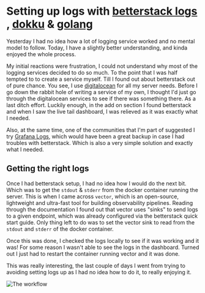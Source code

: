 # Setting up logs with [betterstack logs](https://betterstack.com/logs) , [dokku](https://dokku.com/) & [golang](https://go.dev/)

Yesterday I had no idea how a lot of logging service worked and no mental model to follow. Today, I have a slightly better understanding, and kinda enjoyed the whole process.

My initial reactions were frustration, I could not understand why most of the logging services decided to do so much. To the point that I was half tempted to to create a service myself. Till I found out about betterstack out of pure chance. You see, I use [digitalocean](https://www.digitalocean.com/) for all my server needs. Before I go down the rabbit hole of writing a service of my own, I thought I'd just go through the digitalocean services to see if there was something there. As a last ditch effort. Luckily enough, in the add on section I found betterstack and when I saw the live tail dashboard, I was relieved as it was exactly what I needed.

Also, at the same time, one of the communities that I'm part of suggested I try [Grafana Logs](https://grafana.com/products/cloud/logs/), which would have been a great backup in case I had troubles with betterstack. Which is also a very simple solution and exactly what I needed.

## Getting the right logs

Once I had betterstack setup, I had no idea how I would do the next bit. Which was to get the `stdout` & `stderr` from the docker container running the server. This is when I came across `vector`, which is an open-source, lightweight and ultra-fast tool for building observability pipelines. Reading through the documentation I found out that vector uses "sinks" to send logs to a given endpoint, which was already configured via the betterstack quick start guide. Only thing left to do was to set the vector sink to read from the `stdout` and `stderr` of the docker container. 

Once this was done, I checked the logs locally to see if it was working and it was! For some reason I wasn't able to see the logs in the dashboard. Turned out I just had to restart the container running vector and it was done.

This was really interesting, the last couple of days I went from trying to avoiding setting logs up as I had no idea how to do it, to really enjoying it.

![The workflow](../../../public/logs.jpeg)
